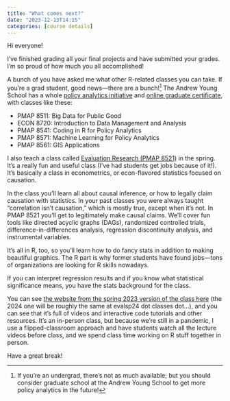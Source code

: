 ```yaml
---
title: "What comes next?"
date: "2023-12-13T14:15"
categories: [course details]
---
```


Hi everyone!

I've finished grading all your final projects and have submitted your grades. I'm so proud of how much you all accomplished!

A bunch of you have asked me what other R-related classes you can take. If you're a grad student, good news—there are a bunch!^[If you're an undergrad, there's not as much available; but you should consider graduate school at the Andrew Young School to get more policy analytics in the future!] The Andrew Young School has a whole [policy analytics initiative](https://aysps.gsu.edu/digital-landscape/courses-credentials/) and [online graduate certificate](https://aysps.gsu.edu/program/policy-analytics-graduate-cert/), with classes like these:

- PMAP 8511: Big Data for Public Good
- ECON 8720: Introduction to Data Management and Analysis
- PMAP 8541: Coding in R for Policy Analytics
- PMAP 8571: Machine Learning for Policy Analytics
- PMAP 8561: GIS Applications

I also teach a class called [Evaluation Research (PMAP 8521)](https://evalsp23.classes.andrewheiss.com/) in the spring. It's a really fun and useful class (I've had students get jobs because of it!). It's basically a class in econometrics, or econ-flavored statistics focused on causation.

In the class you'll learn all about causal inference, or how to legally claim causation with statistics. In your past classes you were always taught "correlation isn't causation," which is mostly true, except when it's not. In PMAP 8521 you'll get to legitimately make causal claims. We'll cover fun tools like directed acyclic graphs (DAGs), randomized controlled trials, difference-in-differences analysis, regression discontinuity analysis, and instrumental variables. 

It's all in R, too, so you'll learn how to do fancy stats in addition to making beautiful graphics. The R part is why former students have found jobs—tons of organizations are looking for R skills nowadays.

If you can interpret regression results and if you know what statistical significance means, you have the stats background for the class.

You can see [the website from the spring 2023 version of the class here](https://evalsp23.classes.andrewheiss.com/) (the 2024 one will be roughly the same at evalsp24 dot classes dot…), and you can see that it's full of videos and interactive code tutorials and other resources. It's an in-person class, but because we're still in a pandemic, I use a flipped-classroom approach and have students watch all the lecture videos before class, and we spend class time working on R stuff together in person.

Have a great break!
